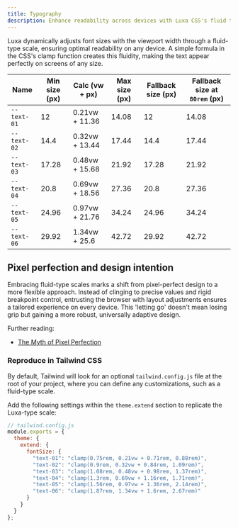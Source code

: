 ```yaml
---
title: Typography
description: Enhance readability across devices with Luxa CSS's fluid typography scale.
---
```


Luxa dynamically adjusts font sizes with the viewport width through a fluid-type scale, ensuring optimal readability on any device. A simple formula in the CSS's clamp function creates this fluidity, making the text appear perfectly on screens of any size.

| Name        | Min size (px) | Calc (vw + px) | Max size (px) | Fallback size (px) | Fallback size at `80rem` (px) |
| ----------- | ------------- | -------------- | ------------- | ------------------ | ----------------------------- |
| `--text-01` | 12            | 0.21vw + 11.36 | 14.08         | 12                 | 14.08                         |
| `--text-02` | 14.4          | 0.32vw + 13.44 | 17.44         | 14.4               | 17.44                         |
| `--text-03` | 17.28         | 0.48vw + 15.68 | 21.92         | 17.28              | 21.92                         |
| `--text-04` | 20.8          | 0.69vw + 18.56 | 27.36         | 20.8               | 27.36                         |
| `--text-05` | 24.96         | 0.97vw + 21.76 | 34.24         | 24.96              | 34.24                         |
| `--text-06` | 29.92         | 1.34vw + 25.6  | 42.72         | 29.92              | 42.72                         |

## Pixel perfection and design intention

Embracing fluid-type scales marks a shift from pixel-perfect design to a more flexible approach. Instead of clinging to precise values and rigid breakpoint control, entrusting the browser with layout adjustments ensures a tailored experience on every device. This 'letting go' doesn't mean losing grip but gaining a more robust, universally adaptive design.

Further reading:

- [The Myth of Pixel Perfection](https://www.kelliekowalski.com/articles/the-myth-of-pixel-perfection)

### Reproduce in Tailwind CSS

By default, Tailwind will look for an optional `tailwind.config.js` file at the root of your project, where you can define any customizations, such as a fluid-type scale.

Add the following settings within the `theme.extend` section to replicate the Luxa-type scale:

```js
// tailwind.config.js
module.exports = {
  theme: {
    extend: {
      fontSize: {
        "text-01": "clamp(0.75rem, 0.21vw + 0.71rem, 0.88rem)",
        "text-02": "clamp(0.9rem, 0.32vw + 0.84rem, 1.09rem)",
        "text-03": "clamp(1.08rem, 0.48vw + 0.98rem, 1.37rem)",
        "text-04": "clamp(1.3rem, 0.69vw + 1.16rem, 1.71rem)",
        "text-05": "clamp(1.56rem, 0.97vw + 1.36rem, 2.14rem)",
        "text-06": "clamp(1.87rem, 1.34vw + 1.6rem, 2.67rem)"
      }
    }
  }
};
```
